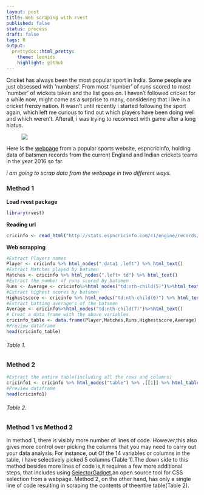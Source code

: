 ```yaml
---
layout: post
title: Web scraping with rvest
published: false
status: process
draft: false
tags: R 
output:
  prettydoc::html_pretty:
    theme: leonids
    highlight: github
---
```



Cricket has always been the most popular sport in India. Some people are just obsessed with 'numbers'. From most 'number' of runs scored to most 'number' of wickets taken and the list goes on. I haven't followed cricket for a while now, might come as a surprise to many, considering that i live in a cricket frenzy nation. It wasn't until recently i started following the sport again, which left me curious to find out which players have been doing well and which weren't. Afterall, i was trying to reconnect with game after a long hiatus.

: ![](http://www.espncricinfo.com/db/PICTURES/CMS/246000/246097.jpg)

Here is the [webpage](http://stats.espncricinfo.com/ci/engine/records/averages/batting.html?class=1;id=2016;type=year) from a popular sports website, espncricinfo, holding data of batsmen records from the current England and Indian crickets teams in the year 2016 so far.

*i am going to scrap data from the webpage in two different ways.*


### Method 1

__Load rvest package__
```r

library(rvest)
```

__Reading url__
```r
cricinfo <- read_html("http://stats.espncricinfo.com/ci/engine/records/averages/batting.html?class=1;id=2016;type=year")

```

__Web scrapping__
```r
#Extract Players names
Player <- cricinfo %>% html_nodes(".data1 .left") %>% html_text()
#Extract Matches played by batsmen
Matches <- cricinfo %>% html_nodes(".left+ td") %>% html_text()
#Extract the number of runs scored by batsmen
Runs <- Average <- cricinfo%>%html_nodes("td:nth-child(5)")%>%html_text()
#Extract highest scores by batsmen
Highestscore <- cricinfo %>% html_nodes("td:nth-child(6)") %>% html_text()
#Extract batting average's of the batsmen
Average <- cricinfo%>%html_nodes("td:nth-child(7)")%>%html_text()
# Creat a data frame with the above variables
cricinfo_table <- data.frame(Player,Matches,Runs,Highestscore,Average)
#Preview dataframe
head(cricinfo_table) 
```
###### Table 1.

### Method 2

```r
#Extract the entire table(including all the rows and columns)
cricinfo1 <- cricinfo %>% html_nodes("table") %>% .[[1]] %>% html_table()
#Preview dataframe
head(cricinfo1)
```
###### Table 2.

### Method 1 vs Method 2

In method 1, there is visibly more number of lines of code. However,this also gives more control over picking the columns that you may need to carry out your data analysis. For instance, out Of the 14 variables or columns in the table, i have selectively picked 5 columns (Table 1).The down side to this method besides more lines of code is,it requires a few more additional steps, that includes using [SelectorGadget](http://selectorgadget.com/),an open source tool for CSS selection from a webpage. Method 2, on the other hand, has only a single line of code resulting in scraping the contents of theentire table(Table 2).
